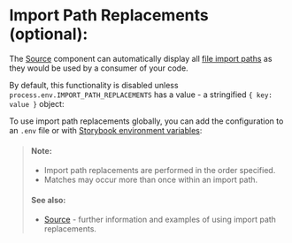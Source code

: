 
<Meta of={ImportPathReplacementsStories} />

# Import Path Replacements (optional):

The [Source](/docs/components-source--docs) component can automatically display all [file import paths](https://developer.mozilla.org/en-US/docs/Web/JavaScript/Reference/Statements/import) as they would be used by a consumer of your code.

By default, this functionality is disabled unless `process.env.IMPORT_PATH_REPLACEMENTS` has a value - a stringified `{ key: value }` object:

<ImportPathReplacementsObject />

To use import path replacements globally, you can add the configuration to an `.env` file or with [Storybook environment variables](https://storybook.js.org/docs/react/configure/environment-variables#using-storybook-configuration):

<Story of={ImportPathReplacementsStories.Env} />

> #### Note:
>
> - Import path replacements are performed in the order specified.
> - Matches may occur more than once within an import path.
>
> #### See also:
>
> - [Source](/docs/components-source--docs) - further information and examples of using import path replacements.
